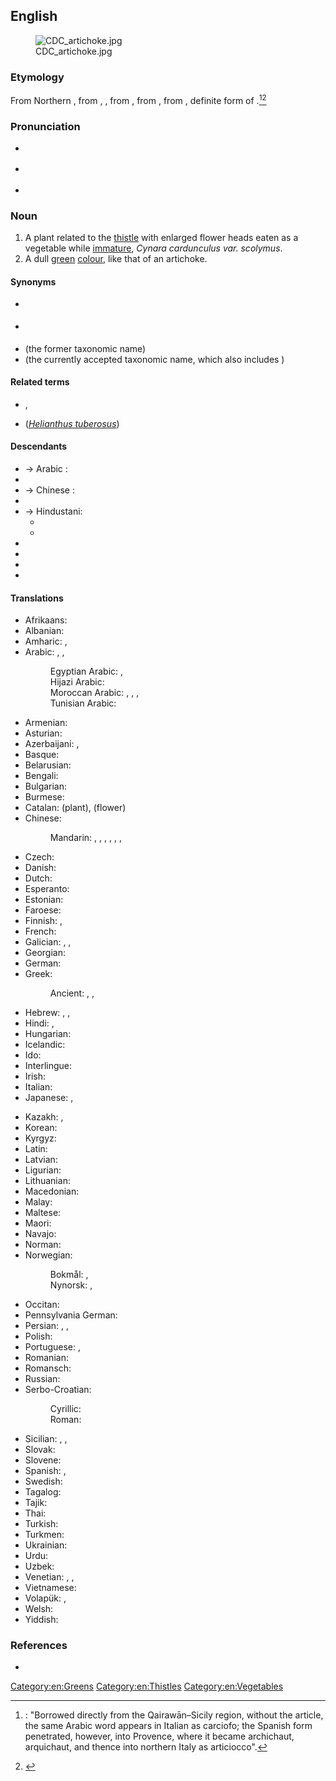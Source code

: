 ==English==
{{wikipedia}}
[[Image:CDC_artichoke.jpg|right]]

===Etymology===
From Northern {{bor|en|it|articiocco}}, from {{der|en|prv|archichaut}}, {{m|prv|arquichaut}}, from {{der|en|osp|alcarchofa}}, from {{der|en|xaa|اَلْخَرْشُوف|tr=alẖaršúf(a)}}, from {{der|en|ar|اَلْخُرْشُوف}}, definite form of {{m|ar|خُرْشُوف}}.<ref>{{cite book|url=https://books.google.com/books?id=64azgEs5tpEC|title=The Romance Languages|page=282|first=W. D.|last=Elcock|year=1960}}: "Borrowed directly from the Qairawān–Sicily region, without the article, the same Arabic word appears in Italian as carciofo; the Spanish form penetrated, however, into Provence, where it became archichaut, arquichaut, and thence into northern Italy as articiocco".</ref><ref>{{R:DRAE|alcachofa}}</ref>

===Pronunciation===
* {{a|rhotic}} {{IPA|en|/ˈɑɹ.tɪˌtʃəʊk/}}
* {{a|non-rhotic}} {{IPA|en|/ˈɑː.tɪˌtʃəʊk/}}
* {{audio|en|en-us-artichoke.ogg|Audio (US)}}

===Noun===
{{en-noun}}

# A plant related to the [[thistle]] with enlarged flower heads eaten as a vegetable while [[immature]], ''Cynara cardunculus var. scolymus''.
# A dull [[green]] [[colour]], like that of an artichoke.
#: {{color panel|8F9779}}

====Synonyms====
* {{l|en|globe artichoke}} {{q|edible variety}}
* {{l|en|cardoon}} {{q|wild variety}}
* ''{{ll|mul|Cynara scolymus}}'' (the former taxonomic name)
* ''{{ll|mul|Cynara cardunculus}}'' (the currently accepted taxonomic name, which also includes {{l|en|cardoon|cardoons}})

====Related terms====
* {{l|en|artichoke bottom}}, {{l|en|artichoke heart}}
* {{l|en|Jerusalem artichoke}} (''[[Helianthus tuberosus]]'')

====Descendants====
* → Arabic {{q|Levantine}}: {{desc|ar|أرضي شوكي|nolb=1}}
* {{desc|bn|হাতিচোক|bor=1}}
* → Chinese {{q|Cantonese}}: {{desc|zh|雅枝竹|nolb=1}}
* {{desc|he|ארטישוק|bor=1}}
* → Hindustani:
** {{desc|hi|आटिचोक}}
** {{desc|ur|اٹچوک|tr=āṭicok}}
* {{desc|id|articok|bor=1}}
* {{desc|ko|아티초크|bor=1}}
* {{desc|ja|アーティチョーク|bor=1}}
* {{desc|th|อาติโช๊ค|bor=1}}

====Translations====
{{trans-top|vegetable}}
* Afrikaans: {{t|af|artisjok}}
* Albanian: {{t|sq|angjinare|f}}
* Amharic: {{t|am|ከርቹፍ|tr=kärčuf}}, {{t|am|ኀርቹፍ|tr=ḫärčuf}}
* Arabic: {{t|ar|خُرْشُوف|m}}, {{t|ar|خُرْشُوفَة|f}} {{qualifier|singulative}}, {{t|ar|أَرْضِي شَوْكِي|m|tr=ʾarḍī šawkī, ʾarḍī šōkī}}
*: Egyptian Arabic: {{t|arz|خرشوف|m-p|tr=ḵaršūf}}, {{t|arz|خرشوفة|f|tr=ḵaršūfa}} {{qualifier|singulative}}
*: Hijazi Arabic: {{t|acw|خَرْشوف|m-p|tr=ḵaršūf}}
*: Moroccan Arabic: {{t|ary|قوق|tr=qūq}}, {{t|ary|خرشوف|tr=ḵaršūf}}, {{t|ary|خرشف|tr=ḵuršuf}}, {{t|ary|قنارية|tr=qannāriyya}}
*: Tunisian Arabic: {{t|aeb|ڨنّاريّة|f|tr=gennariya|sc=Arab}}
* Armenian: {{t+|hy|կանկառ}}
* Asturian: {{t|ast|alcachofa|f}}
* Azerbaijani: {{t|az|artişok}}, {{t|az|ənginar}}
* Basque: {{t|eu|orburu}}
* Belarusian: {{t|be|артышо́к|m}}
* Bengali: {{t|bn|হাতিচোক}}
* Bulgarian: {{t|bg|артишо́к|m}}
* Burmese: {{t+|my|ပဲပိုးတီ}}
* Catalan: {{t+|ca|carxofera|f}} (plant), {{t+|ca|carxofa}} (flower)
* Chinese:
*: Mandarin: {{t+|cmn|洋薊|sc=Hani}}, {{t+|cmn|洋蓟|tr=yángjì|sc=Hani}}, {{t|cmn|朝鮮薊}}, {{t|cmn|朝鲜蓟|tr=cháoxiǎnjì}}, {{t|cmn|洋百合|tr=yángbǎihé}}, {{t|cmn|法國百合}}, {{t|cmn|法国百合|tr=fǎguó bǎihé}}
* Czech: {{t+|cs|artyčok|m}}
* Danish: {{t|da|artiskok}}
* Dutch: {{t+|nl|artisjok|m}}
* Esperanto: {{t|eo|artiŝoko}}
* Estonian: {{t|et|artišokk}}
* Faroese: {{t|fo|artiskokkur|m}}
* Finnish: {{t+|fi|latva-artisokka}}, {{t+|fi|artisokka}}
* French: {{t+|fr|artichaut|m}}
* Galician: {{t+|gl|alcachofra|f}}, {{t|gl|herba tioura|f}}, {{t|gl|herba punteira|f}}
* Georgian: {{t|ka|არტიშოკი|sc=Geor}}
* German: {{t+|de|Artischocke|f}}
* Greek: {{t+|el|αγκινάρα|f}}
*: Ancient: {{t|grc|σκόλυμος|m}}, {{t|grc|κινάρα|f}}, {{t|grc|κᾰ́κτος|m}}
* Hebrew: {{t+|he|אַרְטִישׁוֹק|m|tr=artishók}}, {{t|he|קִנְרֵס|m|tr=kinrés}}, {{t+|he|חֻרְשָׁף|m|tr=khursháf}}
* Hindi: {{t|hi|आटिचोक|sc=Deva}}, {{t+|hi|हाथीचक}}
* Hungarian: {{t+|hu|articsóka}}
* Icelandic: {{t|is|ætiþistill|m}}
* Ido: {{t+|io|artichoko}}
* Interlingue: {{t|ie|artichoc}}
* Irish: {{t|ga|bliosán|m}}
* Italian: {{t+|it|carciofo|m}}
* Japanese: {{t+|ja|アーティチョーク|tr=ātichōku|sc=Jpan}}, {{t+|ja|朝鮮薊|tr=ちょうせんあざみ, Chōsen azami|sc=Jpan}} {{qualifier|Korean thistle}}
{{trans-mid}}
* Kazakh: {{t|kk|бөрікгүл}}, {{t|kk|артишок}}
* Korean: {{t|ko|아티초크}}
* Kyrgyz: {{t+|ky|артишок}}
* Latin: {{t|la|carduus|m}}
* Latvian: {{t|lv|artišoks|m}}
* Ligurian: {{t|lij|articiòcca|f}}
* Lithuanian: {{t|lt|artišokas|m}}
* Macedonian: {{t|mk|артичо́ка|m}}
* Malay: {{t|ms|articok}}
* Maltese: {{t|mt|qaqoċċa|f}}
* Maori: {{t|mi|atihoka}}
* Navajo: {{t|nv|azeeʼ hókániitsoh daadánígíí}}
* Norman: {{t|nrf|artichaut vèrt|m}} {{qualifier|Jersey}}
* Norwegian:
*: Bokmål: {{t+|nb|artisjokk|m}}, {{t|nb|artiskokk|m}}
*: Nynorsk: {{t|nn|artisjokk|m}}, {{t|nn|artiskokk|m}}
* Occitan: {{t+|oc|carchòfa|f}}
* Pennsylvania German: {{t|pdc|Aerdabbel}}
* Persian: {{t|fa|کنگر فرنگی|tr=kangar-e-farangi|sc=fa-Arab}}, {{t+|fa|آرتیشو|tr=ârtišo|sc=fa-Arab}}, {{t+|fa|انگنار|tr=angenâr|sc=fa-Arab}}
* Polish: {{t+|pl|karczoch|m}}
* Portuguese: {{t+|pt|alcachofra|f}}, {{t|pt|alcachofra hortense|f}}
* Romanian: {{t+|ro|anghinare|f}}
* Romansch: {{t|rm|artischocca|f}}
* Russian: {{t+|ru|артишо́к|m}}
* Serbo-Croatian:
*: Cyrillic: {{t|sh|артичока|f}}
*: Roman: {{t+|sh|artičoka|f}}
* Sicilian: {{t+|scn|cacocciùlu|m}}, {{t+|scn|cacocciùla|f}}, {{t|scn|caccioffula|f}}
* Slovak: {{t+|sk|artičoka|f}}
* Slovene: {{t+|sl|artičoka|f}}
* Spanish: {{t+|es|alcachofa|f}}, {{t+|es|alcaucil|m}} {{qualifier|Argentina|Southern Spain}}
* Swedish: {{t+|sv|kronärtskocka}}
* Tagalog: {{t|tl|alkatsopa}}
* Tajik: {{t|tg|анганор}}
* Thai: {{t|th|อาติโช๊ค}}
* Turkish: {{t+|tr|enginar}}
* Turkmen: {{t|tk|artişok}}
* Ukrainian: {{t+|uk|артишо́к|m}}
* Urdu: {{t|ur|اٹچوک|tr=āṭicok}}
* Uzbek: {{t|uz|artishok}}
* Venetian: {{t|vec|articioco|m}}, {{t+|vec|articiòco|m}}, {{t+|vec|articiòch|m}}
* Vietnamese: {{t|vi|atisô}}
* Volapük: {{t+|vo|tijod}}, {{qualifier|older term}} {{t|vo|tijep}}
* Welsh: {{t|cy|artisiog}}
* Yiddish: {{t|yi|אַרטישאָק|m}}
{{trans-bottom}}

===References===
<references/>
* {{R:BBS}}

[[Category:en:Greens]]
[[Category:en:Thistles]]
[[Category:en:Vegetables]]